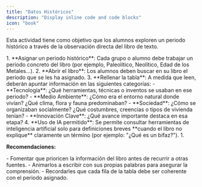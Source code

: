 ```yaml
---
title: "Datos Históricos"
description: "Display inline code and code blocks"
icon: "book"
---
```


Esta actividad tiene como objetivo que los alumnos exploren un periodo histórico a través de la observación directa del libro de texto.

<Tabs>
  <Tab title="Instrucciones">
    1. **Asignar un periodo histórico**: Cada grupo o alumno debe trabajar un periodo concreto del libro (por ejemplo, Paleolítico, Neolítico, Edad de los Metales...).
    2. **Abrir el libro**: Los alumnos deben buscar en su libro el periodo que se les ha asignado.
    3. **Rellenar la tabla**: A medida que leen, deberán apuntar información en las siguientes categorías:
       - **Tecnología**: ¿Qué herramientas, técnicas o inventos se usaban en ese periodo?
       - **Medio Ambiente**: ¿Cómo era el entorno natural donde vivían? ¿Qué clima, flora y fauna predominaban?
       - **Sociedad**: ¿Cómo se organizaban socialmente? ¿Qué costumbres, creencias o tipos de vivienda tenían?
       - **Innovación Clave**: ¿Qué avance importante destaca en esa etapa?
    4. **Uso de IA permitido**: Se permite consultar herramientas de inteligencia artificial solo para definiciones breves **cuando el libro no explique** claramente un término (por ejemplo: "¿Qué es un bifaz?").
  </Tab>
  <Tab title="Ejemplo">
    1. 
  </Tab>
</Tabs>

**Recomendaciones:**

<Info>
  - Fomentar que prioricen la información del libro antes de recurrir a otras fuentes.
  - Animarlos a escribir con sus propias palabras para asegurar la comprensión.
  - Recordarles que cada fila de la tabla debe ser coherente con el periodo asignado.
</Info>